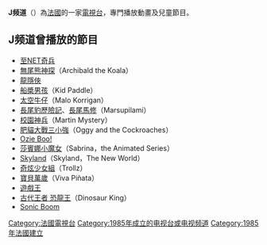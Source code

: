 {{Unreferenced|time=2020-12-18T06:26:05+00:00}}
'''J频道'''（{{lang-fr|Canal J}}）為[[法國|法國]]的一家[[電視台|電視台]]，專門播放動畫及兒童節目。

== J频道曾播放的節目 ==
*[[至NET奇兵|至NET奇兵]]
*[[無尾熊神探|無尾熊神探]]（Archibald the Koala）
*[[龍隱俠|龍隱俠]]
*[[船槳男孩|船槳男孩]]（Kid Paddle）
*[[太空牛仔|太空牛仔]]（Malo Korrigan）
*[[長尾豹歷險記|長尾豹歷險記]]、[[長尾馬修|長尾馬修]]（Marsupilami）
*[[校園神兵|校園神兵]]（Martin Mystery）
*[[肥貓大戰三小強|肥貓大戰三小強]]（Oggy and the Cockroaches）
*[[Ozie_Boo!|Ozie Boo!]]
*[[莎賓娜小魔女|莎賓娜小魔女]]（Sabrina，the Animated Series）
*[[Skyland|Skyland]]（Skyland，The New World）
*[[奇炫少女組|奇炫少女組]]（Trollz）
*[[寶貝萬歲|寶貝萬歲]]（Viva Piñata）
*[[遊戲王|遊戲王]]
*[[古代王者_恐龍王|古代王者 恐龍王]]（Dinosaur King）
*[[Sonic_Boom_(動畫)|Sonic Boom]]

{{Europe-tv-stub}}

[[Category:法國電視台|Category:法國電視台]]
[[Category:1985年成立的电视台或电视频道|Category:1985年成立的电视台或电视频道]]
[[Category:1985年法國建立|Category:1985年法國建立]]
